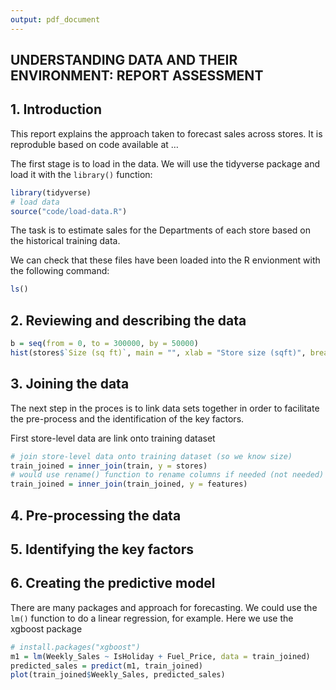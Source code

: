 ```yaml
---
output: pdf_document
---
```


## UNDERSTANDING DATA AND THEIR ENVIRONMENT: REPORT ASSESSMENT

## 1. Introduction

This report explains the approach taken to forecast sales across stores.
It is reproduble based on code available at ...

The first stage is to load in the data. We will use the tidyverse package and load it with the `library()` function:


```r
library(tidyverse)
# load data
source("code/load-data.R")
```

The task is to estimate sales for the Departments of each store based on the historical training data.

We can check that these files have been loaded into the R envionment with the following command:

```r
ls()
```

## 2. Reviewing and describing the data

```r
b = seq(from = 0, to = 300000, by = 50000)
hist(stores$`Size (sq ft)`, main = "", xlab = "Store size (sqft)", breaks = b)
```

## 3. Joining the data

The next step in the proces is to link data sets together in order to facilitate the pre-process and the identification of the key factors.


First store-level data are link onto training dataset

```r
# join store-level data onto training dataset (so we know size)
train_joined = inner_join(train, y = stores)
# would use rename() function to rename columns if needed (not needed)
train_joined = inner_join(train_joined, y = features)
```
## 4. Pre-processing the data

## 5. Identifying the key factors

## 6. Creating the predictive model

There are many packages and approach for forecasting.
We could use the `lm()` function to do a linear regression, for example.
Here we use the xgboost package

```r
# install.packages("xgboost")
m1 = lm(Weekly_Sales ~ IsHoliday + Fuel_Price, data = train_joined)
predicted_sales = predict(m1, train_joined)
plot(train_joined$Weekly_Sales, predicted_sales)
```

